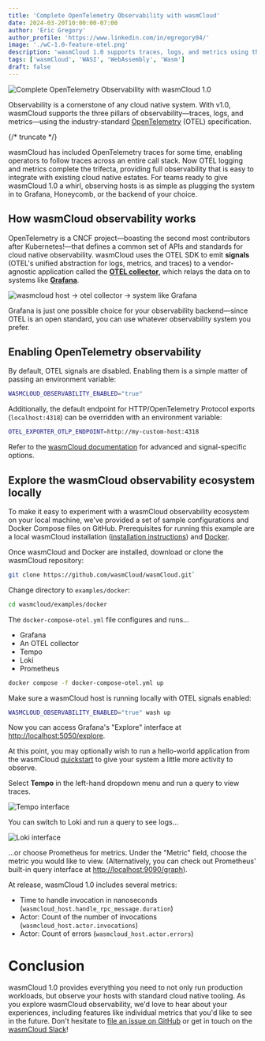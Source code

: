 ```yaml
---
title: 'Complete OpenTelemetry Observability with wasmCloud'
date: 2024-03-20T10:00:00-07:00
author: 'Eric Gregory'
author_profile: 'https://www.linkedin.com/in/egregory04/'
image: './wC-1.0-feature-otel.png'
description: 'wasmCloud 1.0 supports traces, logs, and metrics using the industry-standard OpenTelemetry (OTEL) specification.'
tags: ['wasmCloud', 'WASI', 'WebAssembly', 'Wasm']
draft: false
---
```


![Complete OpenTelemetry Observability with wasmCloud 1.0](./wC-1.0-feature-otel.png)

Observability is a cornerstone of any cloud native system. With v1.0, wasmCloud supports the three pillars of observability&mdash;traces, logs, and metrics&mdash;using the industry-standard [OpenTelemetry](https://opentelemetry.io/) (OTEL) specification.

{/* truncate */}

wasmCloud has included OpenTelemetry traces for some time, enabling operators to follow traces across an entire call stack. Now OTEL logging and metrics complete the trifecta, providing full observability that is easy to integrate with existing cloud native estates. For teams ready to give wasmCloud 1.0 a whirl, observing hosts is as simple as plugging the system in to Grafana, Honeycomb, or the backend of your choice.

## How wasmCloud observability works

OpenTelemetry is a CNCF project&mdash;boasting the second most contributors after Kubernetes!&mdash;that defines a common set of APIs and standards for cloud native observability. wasmCloud uses the OTEL SDK to emit **signals** (OTEL's unified abstraction for logs, metrics, and traces) to a vendor-agnostic application called the [**OTEL collector**](https://opentelemetry.io/docs/collector/), which relays the data on to systems like [**Grafana**](https://github.com/grafana/grafana).

![wasmcloud host -> otel collector -> system like Grafana](../../docs/images/otel-diagram.png)

Grafana is just one possible choice for your observability backend&mdash;since OTEL is an open standard, you can use whatever observability system you prefer.

## Enabling OpenTelemetry observability

By default, OTEL signals are disabled. Enabling them is a simple matter of passing an environment variable:

```bash
WASMCLOUD_OBSERVABILITY_ENABLED="true"
```

Additionally, the default endpoint for HTTP/OpenTelemetry Protocol exports (`localhost:4318`) can be overridden with an environment variable:

```bash
OTEL_EXPORTER_OTLP_ENDPOINT=http://my-custom-host:4318
```

Refer to the [wasmCloud documentation](/docs/deployment/observability/observability-with-opentelemetry) for advanced and signal-specific options.

## Explore the wasmCloud observability ecosystem locally

To make it easy to experiment with a wasmCloud observability ecosystem on your local machine, we've provided a set of sample configurations and Docker Compose files on GitHub. Prerequisites for running this example are a local wasmCloud installation ([installation instructions](https://wasmcloud.com/docs/installation)) and [Docker](https://docs.docker.com/get-docker/).

Once wasmCloud and Docker are installed, download or clone the wasmCloud repository:

```bash
git clone https://github.com/wasmCloud/wasmCloud.git`
```

Change directory to `examples/docker`:

```bash
cd wasmcloud/examples/docker
```

The `docker-compose-otel.yml` file configures and runs...

- Grafana
- An OTEL collector
- Tempo
- Loki
- Prometheus

```bash
docker compose -f docker-compose-otel.yml up
```

Make sure a wasmCloud host is running locally with OTEL signals enabled:

```bash
WASMCLOUD_OBSERVABILITY_ENABLED="true" wash up
```

Now you can access Grafana's "Explore" interface at [http://localhost:5050/explore](http://localhost:5050/explore).

At this point, you may optionally wish to run a hello-world application from the wasmCloud [quickstart](https://wasmcloud.com/docs/tour/hello-world) to give your system a little more activity to observe.

Select **Tempo** in the left-hand dropdown menu and run a query to view traces.

![Tempo interface](./tempo.png)

You can switch to Loki and run a query to see logs...

![Loki interface](./loki.png)

...or choose Prometheus for metrics. Under the "Metric" field, choose the metric you would like to view. (Alternatively, you can check out Prometheus' built-in query interface at [http://localhost:9090/graph](http://localhost:9090/graph)).

At release, wasmCloud 1.0 includes several metrics:

- Time to handle invocation in nanoseconds (`wasmcloud_host.handle_rpc_message.duration`)
- Actor: Count of the number of invocations (`wasmcloud_host.actor.invocations`)
- Actor: Count of errors (`wasmcloud_host.actor.errors`)

# Conclusion

wasmCloud 1.0 provides everything you need to not only run production workloads, but observe your hosts with standard cloud native tooling. As you explore wasmCloud observability, we'd love to hear about your experiences, including features like individual metrics that you'd like to see in the future. Don't hesitate to [file an issue on GitHub](https://github.com/wasmCloud/wasmCloud/issues) or get in touch on the [wasmCloud Slack](https://slack.wasmcloud.com/)!
